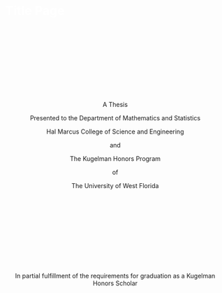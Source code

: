 # <span style="color:white">Title Page</span> {.unlisted .unnumbered}
<p style="margin-bottom:5cm;">

<body>
<center>
  <p>A Thesis </p>
  <p>Presented to the Department of Mathematics and Statistics</p>
  <p>Hal Marcus College of Science and Engineering</p>
  <p>and</p>
  <p>The Kugelman Honors Program</p>
  <p>of</p>
  <p>The University of West Florida</p>
</center>
</body>

<p style="margin-bottom:5cm;">

<body>
<center>
  <p>In partial fulfillment of the requirements for graduation as a Kugelman Honors Scholar
 </p>
</center>
</body>